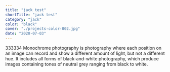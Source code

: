 ```yaml
---
title: "jack test"
shortTitle: "jack test"
category: "jack"
color: "black"
cover: "./projects-color-002.jpg"
date: "2020-07-03"
---
```


333334
Monochrome photography is photography where each position on an image can record and show a different amount of light, but not a different hue. It includes all forms of black-and-white photography, which produce images containing tones of neutral grey ranging from black to white.

